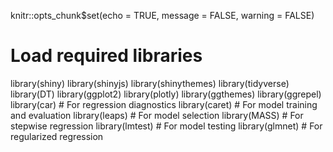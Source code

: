 knitr::opts_chunk$set(echo = TRUE, message = FALSE, warning = FALSE)

# Load required libraries
library(shiny)
library(shinyjs)
library(shinythemes)
library(tidyverse)
library(DT)
library(ggplot2)
library(plotly)
library(ggthemes)
library(ggrepel)
library(car)       # For regression diagnostics
library(caret)     # For model training and evaluation
library(leaps)     # For model selection
library(MASS)      # For stepwise regression
library(lmtest)    # For model testing
library(glmnet)    # For regularized regression